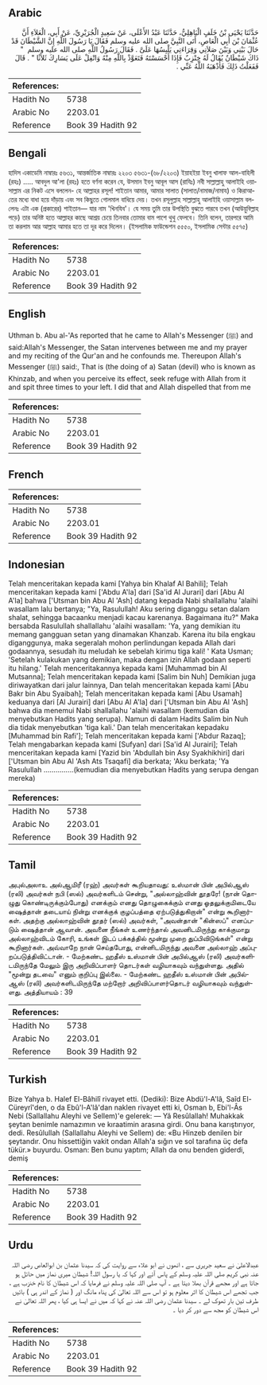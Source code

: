 ## Arabic


<div dir="rtl" lang="ar" style={{fontSize:'larger',backgroundColor:'#f8f9fa',padding:20}}>
حَدَّثَنَا يَحْيَى بْنُ خَلَفٍ الْبَاهِلِيُّ، حَدَّثَنَا عَبْدُ الأَعْلَى، عَنْ سَعِيدٍ الْجُرَيْرِيِّ، عَنْ أَبِي، الْعَلاَءِ أَنَّ عُثْمَانَ بْنَ أَبِي الْعَاصِ، أَتَى النَّبِيَّ صلى الله عليه وسلم فَقَالَ يَا رَسُولَ اللَّهِ إِنَّ الشَّيْطَانَ قَدْ حَالَ بَيْنِي وَبَيْنَ صَلاَتِي وَقِرَاءَتِي يَلْبِسُهَا عَلَىَّ ‏.‏ فَقَالَ رَسُولُ اللَّهِ صلى الله عليه وسلم ‏ "‏ ذَاكَ شَيْطَانٌ يُقَالُ لَهُ خِنْزِبٌ فَإِذَا أَحْسَسْتَهُ فَتَعَوَّذْ بِاللَّهِ مِنْهُ وَاتْفِلْ عَلَى يَسَارِكَ ثَلاَثًا ‏"‏ ‏.‏ قَالَ فَفَعَلْتُ ذَلِكَ فَأَذْهَبَهُ اللَّهُ عَنِّي ‏.‏
</div>
<div style={{backgroundColor:'#f8f9fa',padding:20, marginBottom: 10}}><table> <thead> <tr> <th>References:</th> <th></th> </tr> </thead> <tbody><tr><td>Hadith No</td><td>5738</td></tr><tr><td>Arabic No</td><td>2203.01</td></tr><tr><td>Reference</td><td>Book 39 Hadith 92</td></tr></tbody></table></div>

## Bengali


<div dir="ltr" lang="bn" style={{fontSize:'larger',backgroundColor:'#f8f9fa',padding:20}}>
হাদিস একাডেমি নাম্বারঃ ৫৬৩১, আন্তর্জাতিক নাম্বারঃ ২২০৩ ৫৬৩১-(৬৮/২২০৩) ইয়াহইয়া ইবনু খালাফ আল-বাহিলী (রহঃ) ..... আবদুল আ'লা (রহঃ) হতে বর্ণনা করেন যে, উসমান ইবনু আবূল আস (রাযিঃ) নবী সাল্লাল্লাহু আলাইহি ওয়াসাল্লাম এর নিকট এসে বললেন- হে আল্লাহর রসূল! শাইতান আমার, আমার সালাত (সালাত/নামাজ/নামায) ও কিরাআতের মধ্যে বাধা হয়ে দাঁড়ায় এবং সব কিছুতে গোলমাল বাধিয়ে দেয়। তখন রসূলুল্লাহ সাল্লাল্লাহু আলাইহি ওয়াসাল্লাম বললেনঃ এটা এক (প্রকারের) শাইতান— যার নাম 'খিনযিব'। যে সময় তুমি তার উপস্থিতি বুঝতে পারবে তখন (আউয়ুবিল্লাহ পড়ে) তার অনিষ্ট হতে আল্লাহর কাছে আশ্রয় চেয়ে তিনবার তোমার বাম পাশে থুথু ফেলবে। তিনি বলেন, তারপরে আমি তা করলাম আর আল্লাহ আমার হতে তা দূর করে দিলেন। (ইসলামিক ফাউন্ডেশন ৫৫৫০, ইসলামিক সেন্টার ৫৫৭৫)
</div>
<div style={{backgroundColor:'#f8f9fa',padding:20, marginBottom: 10}}><table> <thead> <tr> <th>References:</th> <th></th> </tr> </thead> <tbody><tr><td>Hadith No</td><td>5738</td></tr><tr><td>Arabic No</td><td>2203.01</td></tr><tr><td>Reference</td><td>Book 39 Hadith 92</td></tr></tbody></table></div>

## English


<div dir="ltr" lang="en" style={{fontSize:'larger',backgroundColor:'#f8f9fa',padding:20}}>
Uthman b. Abu al-'As reported that he came to Allah's Messenger (ﷺ) and said:Allah's Messenger, the Satan intervenes between me and my prayer and my reciting of the Qur'an and he confounds me. Thereupon Allah's Messenger (ﷺ) said:, That is (the doing of a) Satan (devil) who is known as Khinzab, and when you perceive its effect, seek refuge with Allah from it and spit three times to your left. I did that and Allah dispelled that from me
</div>
<div style={{backgroundColor:'#f8f9fa',padding:20, marginBottom: 10}}><table> <thead> <tr> <th>References:</th> <th></th> </tr> </thead> <tbody><tr><td>Hadith No</td><td>5738</td></tr><tr><td>Arabic No</td><td>2203.01</td></tr><tr><td>Reference</td><td>Book 39 Hadith 92</td></tr></tbody></table></div>

## French


<div dir="ltr" lang="fr" style={{fontSize:'larger',backgroundColor:'#f8f9fa',padding:20}}>

</div>
<div style={{backgroundColor:'#f8f9fa',padding:20, marginBottom: 10}}><table> <thead> <tr> <th>References:</th> <th></th> </tr> </thead> <tbody><tr><td>Hadith No</td><td>5738</td></tr><tr><td>Arabic No</td><td>2203.01</td></tr><tr><td>Reference</td><td>Book 39 Hadith 92</td></tr></tbody></table></div>

## Indonesian


<div dir="ltr" lang="id" style={{fontSize:'larger',backgroundColor:'#f8f9fa',padding:20}}>
Telah menceritakan kepada kami [Yahya bin Khalaf Al Bahili]; Telah menceritakan kepada kami ['Abdu A'la] dari [Sa'id Al Jurari] dari [Abu Al A'la] bahwa ['Utsman bin Abu Al 'Ash] datang kepada Nabi shallallahu 'alaihi wasallam lalu bertanya; "Ya, Rasulullah! Aku sering diganggu setan dalam shalat, sehingga bacaanku menjadi kacau karenanya. Bagaimana itu?" Maka bersabda Rasulullah shallallahu 'alaihi wasallam: 'Ya, yang demikian itu memang gangguan setan yang dinamakan Khanzab. Karena itu bila engkau diganggunya, maka segeralah mohon perlindungan kepada Allah dari godaannya, sesudah itu meludah ke sebelah kirimu tiga kali! ' Kata Usman; 'Setelah kulakukan yang demikian, maka dengan izin Allah godaan seperti itu hilang.' Telah menceritakannya kepada kami [Muhammad bin Al Mutsanna]; Telah menceritakan kepada kami [Salim bin Nuh] Demikian juga diriwayatkan dari jalur lainnya, Dan telah menceritakan kepada kami [Abu Bakr bin Abu Syaibah]; Telah menceritakan kepada kami [Abu Usamah] keduanya dari [Al Jurairi] dari [Abu Al A'la] dari ['Utsman bin Abu Al 'Ash] bahwa dia menemui Nabi shallallahu 'alaihi wasallam (kemudian dia menyebutkan Hadits yang serupa). Namun di dalam Hadits Salim bin Nuh dia tidak menyebutkan 'tiga kali.' Dan telah menceritakan kepadaku [Muhammad bin Rafi']; Telah menceritakan kepada kami ['Abdur Razaq]; Telah mengabarkan kepada kami [Sufyan] dari [Sa'id Al Jurairi]; Telah menceritakan kepada kami [Yazid bin 'Abdullah bin Asy Syakhikhiri] dari ['Utsman bin Abu Al 'Ash Ats Tsaqafi] dia berkata; 'Aku berkata; 'Ya Rasulullah ……………(kemudian dia menyebutkan Hadits yang serupa dengan mereka)
</div>
<div style={{backgroundColor:'#f8f9fa',padding:20, marginBottom: 10}}><table> <thead> <tr> <th>References:</th> <th></th> </tr> </thead> <tbody><tr><td>Hadith No</td><td>5738</td></tr><tr><td>Arabic No</td><td>2203.01</td></tr><tr><td>Reference</td><td>Book 39 Hadith 92</td></tr></tbody></table></div>

## Tamil


<div dir="ltr" lang="ta" style={{fontSize:'larger',backgroundColor:'#f8f9fa',padding:20}}>
அபுல்அலாஉ அல்ஆமிரீ (ரஹ்) அவர்கள் கூறியதாவது: உஸ்மான் பின் அபில்ஆஸ் (ரலி) அவர்கள் நபி (ஸல்) அவர்களிடம் சென்று, "அல்லாஹ்வின் தூதரே! (நான் தொழுது கொண்டிருக்கும்போது) எனக்கும் எனது தொழுகைக்கும் எனது ஓதலுக்குமிடையே ஷைத்தான் தடையாய் நின்று எனக்குக் குழப்பத்தை ஏற்படுத்துகிறான்" என்று கூறினார்கள். அதற்கு அல்லாஹ்வின் தூதர் (ஸல்) அவர்கள், "அவன்தான் "கின்ஸப்" எனப்படும் ஷைத்தான் ஆவான். அவனை நீங்கள் உணர்ந்தால் அவனிடமிருந்து காக்குமாறு அல்லாஹ்விடம் கோரி, உங்கள் இடப் பக்கத்தில் மூன்று முறை துப்பிவிடுங்கள்" என்று கூறினார்கள். அவ்வாறே நான் செய்தபோது, என்னிடமிருந்து அவனை அல்லாஹ் அப்புறப்படுத்திவிட்டான். - மேற்கண்ட ஹதீஸ் உஸ்மான் பின் அபில்ஆஸ் (ரலி) அவர்களிடமிருந்தே மேலும் இரு அறிவிப்பாளர் தொடர்கள் வழியாகவும் வந்துள்ளது. அதில் "மூன்று தடவை" எனும் குறிப்பு இல்லை. - மேற்கண்ட ஹதீஸ் உஸ்மான் பின் அபில்ஆஸ் (ரலி) அவர்களிடமிருந்தே மற்றோர் அறிவிப்பாளர்தொடர் வழியாகவும் வந்துள்ளது. அத்தியாயம் : 39
</div>
<div style={{backgroundColor:'#f8f9fa',padding:20, marginBottom: 10}}><table> <thead> <tr> <th>References:</th> <th></th> </tr> </thead> <tbody><tr><td>Hadith No</td><td>5738</td></tr><tr><td>Arabic No</td><td>2203.01</td></tr><tr><td>Reference</td><td>Book 39 Hadith 92</td></tr></tbody></table></div>

## Turkish


<div dir="ltr" lang="tr" style={{fontSize:'larger',backgroundColor:'#f8f9fa',padding:20}}>
Bize Yahya b. Halef El-Bâhilî rivayet etti. (Dediki): Bize Abdü'l-A'lâ, Saîd El-Cüreyrî'den, o da Ebû'l-A'lâ'dan naklen rivayet etti ki, Osman b, Ebi'l-Âs Nebi (Sallallahu Aleyhi ve Sellem)'e gelerek: — Yâ Resûlallah! Muhakkak şeytan benimle namazımın ve kıraatimin arasına girdi. Onu bana karıştırıyor, dedi. Resûlullah (Sallallahu Aleyhi ve Sellem) de: «Bu Hinzeb denilen bir şeytandır. Onu hissettiğin vakit ondan Allah'a sığın ve sol tarafına üç defa tükür.» buyurdu. Osman: Ben bunu yaptım; Allah da onu benden giderdi, demiş
</div>
<div style={{backgroundColor:'#f8f9fa',padding:20, marginBottom: 10}}><table> <thead> <tr> <th>References:</th> <th></th> </tr> </thead> <tbody><tr><td>Hadith No</td><td>5738</td></tr><tr><td>Arabic No</td><td>2203.01</td></tr><tr><td>Reference</td><td>Book 39 Hadith 92</td></tr></tbody></table></div>

## Urdu


<div dir="rtl" lang="ur" style={{fontSize:'larger',backgroundColor:'#f8f9fa',padding:20}}>
عبدالاعلیٰ نے سعید جریری سے ، انھوں نے ابو علاء سے روایت کی کہ سیدنا عثمان بن ابوالعاص رضی اللہ عنہ نبی کریم صلی اللہ علیہ وسلم کے پاس آئے اور کہا کہ یا رسول اللہ! شیطان میری نماز میں حائل ہو جاتا ہے اور مجھے قرآن بھلا دیتا ہے ۔ آپ صلی اللہ علیہ وسلم نے فرمایا کہ اس شیطان کا نام خنزب ہے ، جب تجھے اس شیطان کا اثر معلوم ہو تو اس سے اللہ تعالیٰ کی پناہ مانگ اور ( نماز کے اندر ہی ) بائیں طرف تین بار تھوک لے ۔ سیدنا عثمان رضی اللہ عنہ نے کہا کہ میں نے ایسا ہی کیا ، پھر اللہ تعالیٰ نے اس شیطان کو مجھ سے دور کر دیا ۔
</div>
<div style={{backgroundColor:'#f8f9fa',padding:20, marginBottom: 10}}><table> <thead> <tr> <th>References:</th> <th></th> </tr> </thead> <tbody><tr><td>Hadith No</td><td>5738</td></tr><tr><td>Arabic No</td><td>2203.01</td></tr><tr><td>Reference</td><td>Book 39 Hadith 92</td></tr></tbody></table></div>